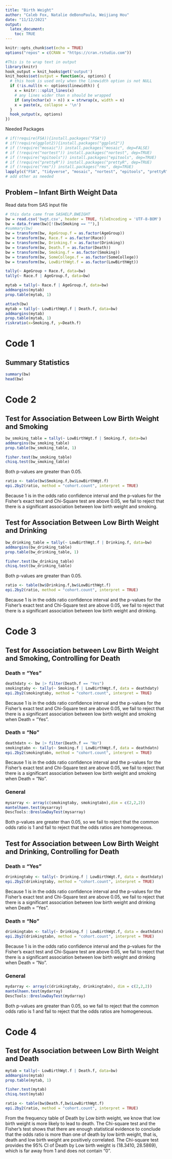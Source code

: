 ```yaml
---
title: "Birth Weight"
author: "Caleb Fox, Natalie deBonoPaula, Weijiang Hou"
date: "11/12/2021"
output: 
  latex_document:
    toc: TRUE
---
```


```r
knitr::opts_chunk$set(echo = TRUE)
options("repos" = c(CRAN = "https://cran.rstudio.com"))

```

```r
#This is to wrap text in output
library(knitr)
hook_output = knit_hooks$get('output')
knit_hooks$set(output = function(x, options) {
  # this hook is used only when the linewidth option is not NULL
  if (!is.null(n <- options$linewidth)) {
    x = knitr:::split_lines(x)
    # any lines wider than n should be wrapped
    if (any(nchar(x) > n)) x = strwrap(x, width = n)
    x = paste(x, collapse = '\n')
  }
  hook_output(x, options)
})
```

Needed Packages
```r

# if(!require(FSA)){install.packages("FSA")}
# if(!require(ggplot2)){install.packages("ggplot2")}
# if (!require("mosaic")) install.packages("mosaic", dep=FALSE)
# if (!require("nortest")) install.packages("nortest", dep=TRUE)
# if (!require("epitools")) install.packages("epitools", dep=TRUE)
# if (!require("prettyR")) install.packages("prettyR", dep=TRUE)
# if (!require("rms")) install.packages("rms", dep=TRUE)
lapply(c("FSA", "tidyverse", "mosaic", "nortest", "epitools", "prettyR", "rms", "epitools", "epiR", "DescTools", "knitr"), require, character.only = TRUE)
# add other as needed
```

## Problem -- Infant Birth Weight Data

Read data from SAS input file
```r
# this data came from SASHELP.BWEIGHT
bw = read.csv('bwgt.csv', header = TRUE, fileEncoding = 'UTF-8-BOM')
bw = data.frame(bw)[!(bw$Smoking == ""),]
#summary(bw)
bw = transform(bw, AgeGroup.f = as.factor(AgeGroup))
bw = transform(bw, Race.f = as.factor(Race))
bw = transform(bw, Drinking.f = as.factor(Drinking))
bw = transform(bw, Death.f = as.factor(Death))
bw = transform(bw, Smoking.f = as.factor(Smoking))
bw = transform(bw, SomeCollege.f = as.factor(SomeCollege))
bw = transform(bw, LowBirthWgt.f = as.factor(LowBirthWgt))
```
```r
tally(~ AgeGroup + Race.f, data=bw)
tally(~ Race.f | AgeGroup.f, data=bw)

mytab = tally(~ Race.f | AgeGroup.f, data=bw)
addmargins(mytab)
prop.table(mytab, 1)
```

```r
attach(bw)
mytab = tally(~ LowBirthWgt.f | Death.f, data=bw)
addmargins(mytab)
prop.table(mytab, 1)
riskratio(x=Smoking.f, y=Death.f)
```


# Code 1
## Summary Statistics
```r
summary(bw)
head(bw)
```

# Code 2

## Test for Association Between Low Birth Weight and Smoking

```r
bw_smoking_table = tally(~ LowBirthWgt.f | Smoking.f, data=bw)
addmargins(bw_smoking_table)
prop.table(bw_smoking_table, 1)
```
```r
fisher.test(bw_smoking_table)
chisq.test(bw_smoking_table)
```
Both p-values are greater than 0.05.
```r
ratio <- table(bw$Smoking.f,bw$LowBirthWgt.f)
epi.2by2(ratio, method = "cohort.count", interpret = TRUE)
```
Because 1 is in the odds ratio confidence interval and the p-values for the Fisher's exact test and Chi-Square test are above 0.05, we fail to reject that there is a significant association between low birth weight and smoking.

## Test for Association Between Low Birth Weight and Drinking

```r
bw_drinking_table = tally(~ LowBirthWgt.f | Drinking.f, data=bw)
addmargins(bw_drinking_table)
prop.table(bw_drinking_table, 1)
```


```r
fisher.test(bw_drinking_table)
chisq.test(bw_drinking_table)
```
Both p-values are greater than 0.05.
```r
ratio <- table(bw$Drinking.f,bw$LowBirthWgt.f)
epi.2by2(ratio, method = "cohort.count", interpret = TRUE)
```
Because 1 is in the odds ratio confidence interval and the p-values for the Fisher's exact test and Chi-Square test are above 0.05, we fail to reject that there is a significant association between low birth weight and drinking.

# Code 3
## Test for Association between Low Birth Weight and Smoking, Controlling for Death
### Death = "Yes"
```r
deathdaty <- bw |> filter(Death.f == "Yes")
smokingtaby <- tally(~ Smoking.f | LowBirthWgt.f, data = deathdaty)
epi.2by2(smokingtaby, method = "cohort.count", interpret = TRUE)
```
Because 1 is in the odds ratio confidence interval and the p-values for the Fisher's exact test and Chi-Square test are above 0.05, we fail to reject that there is a significant association between low birth weight and smoking when Death = "Yes".

### Death = "No"
```r
deathdatn <- bw |> filter(Death.f == "No")
smokingtabn <- tally(~ Smoking.f | LowBirthWgt.f, data = deathdatn)
epi.2by2(smokingtabn, method = "cohort.count", interpret = TRUE)
```
Because 1 is in the odds ratio confidence interval and the p-values for the Fisher's exact test and Chi-Square test are above 0.05, we fail to reject that there is a significant association between low birth weight and smoking when Death = "No".


### General
```r
mysarray <- array(c(smokingtaby, smokingtabn),dim = c(2,2,2))
mantelhaen.test(mysarray)
DescTools::BreslowDayTest(mysarray)
```
Both p-values are greater than 0.05, so we fail to reject that the common odds ratio is 1 and fail to reject that the odds ratios are homogeneous.

## Test for Association between Low Birth Weight and Drinking, Controlling for Death

### Death = "Yes"
```r
drinkingtaby <- tally(~ Drinking.f | LowBirthWgt.f, data = deathdaty)
epi.2by2(drinkingtaby, method = "cohort.count", interpret = TRUE)
```
Because 1 is in the odds ratio confidence interval and the p-values for the Fisher's exact test and Chi-Square test are above 0.05, we fail to reject that there is a significant association between low birth weight and drinking when Death = "Yes".


### Death = "No"
```r
drinkingtabn <- tally(~ Drinking.f | LowBirthWgt.f, data = deathdatn)
epi.2by2(drinkingtabn, method = "cohort.count", interpret = TRUE)
```
Because 1 is in the odds ratio confidence interval and the p-values for the Fisher's exact test and Chi-Square test are above 0.05, we fail to reject that there is a significant association between low birth weight and drinking when Death = "No".

### General
```r
mydarray <- array(c(drinkingtaby, drinkingtabn), dim = c(2,2,2))
mantelhaen.test(mydarray)
DescTools::BreslowDayTest(mydarray)
```
Both p-values are greater than 0.05, so we fail to reject that the common odds ratio is 1 and fail to reject that the odds ratios are homogeneous.

# Code 4
## Test for Association between Low Birth Weight and Death

```r
mytab = tally(~ LowBirthWgt.f | Death.f, data=bw)
addmargins(mytab)
prop.table(mytab, 1)

fisher.test(mytab)
chisq.test(mytab)

ratio <- table(bw$Death.f,bw$LowBirthWgt.f)
epi.2by2(ratio, method = "cohort.count", interpret = TRUE)
```


From the frequency table of Death by Low birth weight, we know that low birth weight is more likely to lead to death.
The Chi-square test and the Fisher's test shows that there are enough statistical evidence to conclude that the odds ratio is more than one of death by low birth weight, that is, death and low birth weight are positively correlated.
The Chi-square test provides the 95% CI of Death by Low birth weight is (18.3410, 28.5869), which is far away from 1 and does not contain "0".





















